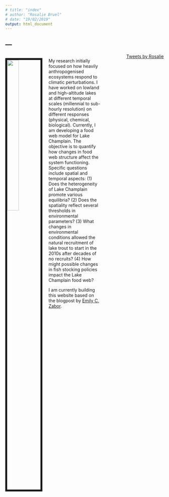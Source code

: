 ```yaml
---
# title: "index"
# author: "Rosalie Bruel"
# date: "19/02/2019"
output: html_document
---
```


---
---

<link rel="stylesheet" href="styles.css" type="text/css">

<style>
.column-left{
  float: left;
  width: 60%;
  text-align: left;
}
.column-center{
  display: inline-block;
  width: 7%;
  text-align: left;
}
.column-right{
  float: right;
  width: 33%;
  text-align: right;
}
</style>

<div class="column-left">

<img src="images/pumpkinseed.JPG" style="width:35%; border:6px solid; margin-right: 20px" align="left">

My research initially focused on how heavily anthropogenised ecosystems respond to climatic perturbations. I have worked on lowland and high-altitude lakes at different temporal scales (millennial to sub-hourly resolution) on different responses (physical, chemical, biological). Currently, I am developing a food web model for Lake Champlain. The objective is to quantify how changes in food web structure affect the system functioning. Specific questions include spatial and temporal aspects: (1) Does the heterogeneity of Lake Champlain promote various equilibria? (2) Does the spatiality reflect several thresholds in environmental parameters? (3) What changes in environmental conditions allowed the natural recruitment of lake trout to start in the 2010s after decades of no recruits? (4) How might possible changes in fish stocking policies  impact the Lake Champlain food web?

I am currently building this website based on the blogpost by [Emily C. Zabor](https://www.emilyzabor.com/tutorials/rmarkdown_websites_tutorial.html). 

</div>

<div class="column-right">
<a class="twitter-timeline" href="https://twitter.com/RosalieBruel">Tweets by Rosalie</a> <script async src="https://platform.twitter.com/widgets.js" charset="utf-8"></script>
</div>


